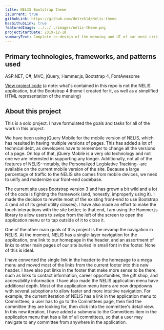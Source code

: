 ```yaml
---
title: NELIS Bootstrap theme
isCurrent: true
githubLink: https://github.com/dmtrek14/Nelis-theme
hasGithubLink: true
featuredImage: ../../../images/nelis-theme.png
projectStartDate: 2019-12-18
summaryText: Complete re-design of the menuing and UI of our most critical application
---
```


## Primary technologies, frameworks, and patterns used

ASP.NET, C#, MVC, jQuery, Hammer.js, Bootstrap 4, FontAwesome

<a href="https://github.com/dmtrek14/Nelis-theme"><FontAwesomeIcon icon={faGithub}/> View project code</a> (a note: what's contained in this repo is not the NELIS application, but the Bootstrap 4 theme I created for it, as well as a simplified HTML representation of the menuing)

## About this project

This is a solo project. I have formulated the goals and tasks for all of the work in this project. 

We have been using jQuery Mobile for the mobile version of NELIS, which has resulted in having multiple versions of pages. This has added a lot of technical debt, as developers have to remember to change all the versions of a page. On top of that, jQuery Mobile is a very old technology and not one we are interested in supporting any longer. Additionally, not all of the features of NELIS--notably, the Personalized Legislative Tracking--are available on the current mobile version of the site. Because a large percentage of traffic to the NELIS site comes from mobile devices, we need to unify and modernize our front-end codebase.

The current site uses Bootstrap version 3 and has grown a bit wild and a lot of the code is fighting the framework (and, honestly, improperly using it). I made the decision to rewrite most of the existing front-end to use Bootstrap 4 (and all of its great utility classes). I have also made an effort to make the touch interactions with the site better; to that end, I am using the Hammer.js library to allow users to swipe from the left of the screen to open the application menu or to tap outside of it to close it.

One of the other main goals of this project is the revamp the navigation in NELIS. At the moment, NELIS has a single-layer navigation for the application, one link to our homepage in the header, and an assortment of links to other main pages of our site buried in small font in the footer. None of this is ideal.

I have converted the single link in the header to the homepage to a mega menu and moved most of the links from the current footer into this new header. I have also put links in the footer that make more sense to be there, such as links to contact information, career opportunities, the gift shop, and accessibility information. I have also made the NELIS application menu have additional depth. Most of the application menu items are now dropdowns with several suboptions to allow faster and more intuitive navigation. For example, the current iteration of NELIS has a link in the application menu to Committees; a user has to go to the Committees page, then find the committee they are looking for, then click into the committee's detail view. In this new iteration, I have added a submenu to the Committees item in the application menu that has a list of all committees, so that a user may navigate to any committee from anywhere in the application. 
